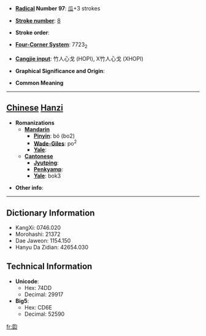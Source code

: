 * '''[[Wiktionary:Chinese radical index| Radical]] Number 97''': [[Wiktionary:Chinese radical index 瓜|瓜]]+3 strokes

* '''[[Wiktionary:Chinese total strokes index|Stroke number]]''': [[Wiktionary:Chinese total strokes index 8|8]]

* '''Stroke order''': 

* '''[[Wiktionary:Chinese four corner index|Four-Corner System]]''': 7723<sub>2</sub>

* '''[[Wiktionary:Chinese Cangjie index|Cangjie input]]''': 竹人心戈 (HOPI), X竹人心戈 (XHOPI)

* '''Graphical Significance and Origin''': 

* '''Common Meaning'''

----

== [[Chinese]] [[Hanzi]] ==

* '''Romanizations'''
** '''[[Mandarin]]'''
*** '''[[Pinyin]]''': bó (bo2)
*** '''[[Wade-Giles]]''': po<sup>2</sup>
*** '''[[Yale]]''': 
** '''[[Cantonese]]'''
*** '''[[Jyutping]]''':
*** '''[[Penkyamp]]''': 
*** '''[[Yale]]''': bok3

* '''Other info''': 

----

== Dictionary Information ==

* KangXi: 0746.020
* Morohashi: 21372
* Dae Jaweon: 1154.150
* Hanyu Da Zidian: 42654.030

== Technical Information ==

* '''Unicode''':
** Hex: 74DD
** Decimal: 29917
* '''Big5''':
** Hex: CD6E
** Decimal: 52590

[[fr:瓝]]